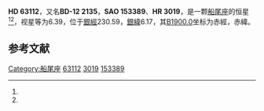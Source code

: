 {{Starbox begin
| name = HD 63112
}}
{{Starbox observe
| epoch = [[J2000.0|J2000.0]]
| constell = [[船尾座|船尾座]]<ref name=SIMBAD>{{cite web
 | url=http://simbad.u-strasbg.fr/simbad/sim-id?Ident=HR+3019
 | title=Pulsating variable Star
 | publisher=Centre de Données astronomiques de Strasbourg
 | work=SIMBAD
 | accessdate=2012-07-13
 | archive-date=2019-08-20
 | archive-url=https://web.archive.org/web/20190820104528/http://simbad.u-strasbg.fr/simbad/sim-id?Ident=HR+3019
 }}</ref><ref name=DATA>{{cite web
 | url=http://vizier.u-strasbg.fr/viz-bin/VizieR-5?-out.add=.&-source=5050&-corr=PK=HR&-out.max=9999&HR=3019
 | title=VizieR Detailed Page
 | accessdate=2012-07-13
 | archive-date=2016-03-05
 | archive-url=https://web.archive.org/web/20160305003520/http://vizier.u-strasbg.fr/viz-bin/VizieR-5?-out.add=.&-source=5050&-corr=PK=HR&-out.max=9999&HR=3019
 }}</ref>
| 星官 = 
| ra = {{RA|7|46|44.9}}<ref name=SIMBAD /><ref name=DATA />
| dec = {{DEC|-12|40|31}}<ref name=SIMBAD /><ref name=DATA />
| appmag_v = 6.39<ref name=SIMBAD /><ref name=DATA />
}}
{{Starbox character
| class = A0V<ref name=SIMBAD /><ref name=DATA />
| b-v = -0.02<ref name=SIMBAD /><ref name=DATA />
| u-b = -0.08<ref name=SIMBAD /><ref name=DATA />
| r-i = <ref name=SIMBAD /><ref name=DATA />
| variable = 
}}
{{Starbox astrometry
| radial_v = -0.08
| prop_mo_ra = 8
| parallax = 
| p_error = 
}}
{{Starbox catalog
| names =BD-12 2135，[[SAO星表|SAO]] 153389，[[HD星表|HD]] 63112，[[HR星表|HR]] 3019}}
{{Starbox reference |Simbad=HR+3019}}
{{Starbox end}}

'''HD 63112'''，又名'''BD-12 2135'''，'''SAO 153389'''、'''HR 3019'''，是一颗[[船尾座|船尾座]]的恒星<ref name=SIMBAD /><ref name=DATA />，视星等为6.39，位于[[銀道座標系|銀經]]230.59，[[銀道座標系|銀緯]]6.17，其[[B1900.0|B1900.0]]坐标为赤經{{RA|7|42|4.2}}，赤緯{{DEC|-12|6.17|49}}。

== 参考文献 ==
{{reflist}}

{{star-stub}}
{{星官|弧矢|9|32}}

[[Category:船尾座|Category:船尾座]]
[[Category:HD和HDE天體|63112]]
[[Category:HR天體|3019]]
[[Category:SAO天體|153389]]